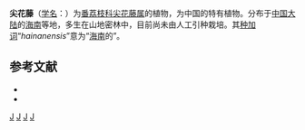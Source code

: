 {{Speciesbox
| name = 尖花藤
| status = VU
| status_system = IUCN3.1
| genus = Richella
| species = hainanensis
| authority = (Tsiang et P. T. Li) [[蒋英_(植物学家)|Tsiang]] et P. T. Li, 1979
}}

'''尖花藤'''（[[学名|学名]]：{{lang|la|''Richella hainanensis''}}）为[[番荔枝科|番荔枝科]][[尖花藤属|尖花藤属]]的植物，为中国的特有植物。分布于[[中国大陆|中国大陆]]的[[海南|海南]]等地，多生在山地密林中，目前尚未由人工引种栽培。其[[种加词|种加词]]“''hainanensis''”意为“[[海南|海南]]的”。

== 参考文献 ==
<div class="references-small">
* {{cite web| url =http://www.bioinfo.cn/db05/KmzwSpecies.php?action=view&id=238| title =尖花藤| work =《中国高等植物数据库全库》| publisher =中国科学院微生物研究所| author =昆明植物研究所| accessdate =2009-02-21| deadurl =yes| archiveurl =https://web.archive.org/web/20160305035341/http://www.bioinfo.cn/db05/KmzwSpecies.php?action=view&id=238| archivedate =2016-03-05}}
* {{IUCN2008|assessors=China Plant Specialist Group|year=2004|id=46416|title=Richella hainanensis|downloaded=2009-02-21}}
</div>
{{Taxonbar|from=Q5463684}}

[[Category:尖花藤属|J]]
[[Category:中国特有植物|J]]
[[Category:海南植物|J]]
[[Category:1979年描述的植物|J]]


{{植物小作品}}